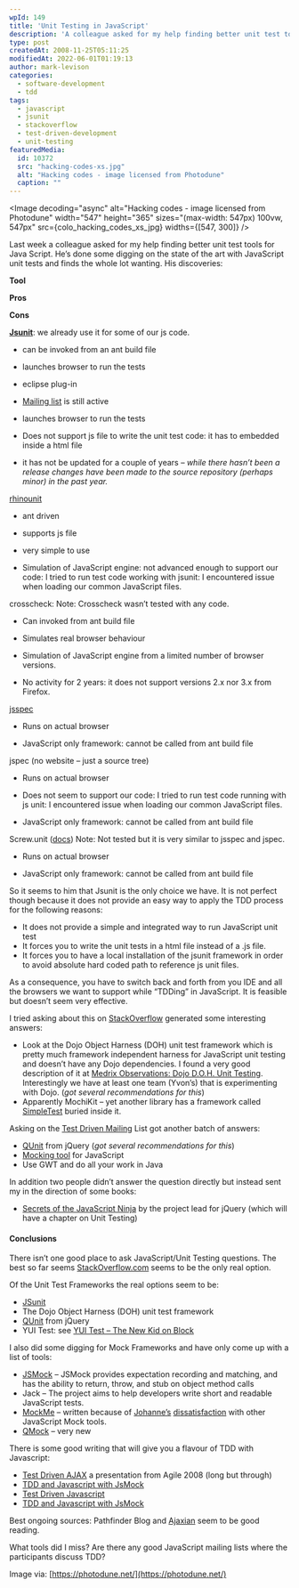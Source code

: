 ```yaml
---
wpId: 149
title: 'Unit Testing in JavaScript'
description: 'A colleague asked for my help finding better unit test tools for JavaScript. We dug into the state of the art with JavaScript unit tests, and found some leads.'
type: post
createdAt: 2008-11-25T05:11:25
modifiedAt: 2022-06-01T01:19:13
author: mark-levison
categories:
  - software-development
  - tdd
tags:
  - javascript
  - jsunit
  - stackoverflow
  - test-driven-development
  - unit-testing
featuredMedia:
  id: 10372
  src: "hacking-codes-xs.jpg"
  alt: "Hacking codes - image licensed from Photodune"
  caption: ""
---
```





<Image decoding="async" alt="Hacking codes - image licensed from Photodune" width="547" height="365" sizes="(max-width: 547px) 100vw, 547px" src={colo_hacking_codes_xs_jpg} widths={[547, 300]} />

Last week a colleague asked for my help finding better unit test tools for Java Script. He’s done some digging on the state of the art with JavaScript unit tests and finds the whole lot wanting. His discoveries:

**Tool**

**Pros**

**Cons**

**[Jsunit](https://www.jsunit.net/)**: we already use it for some of our js code.

*   can be invoked from an ant build file
*   launches browser to run the tests
*   eclipse plug-in
*   [Mailing list](https://tech.groups.yahoo.com/group/jsunit/) is still active

*   launches browser to run the tests
*   Does not support js file to write the unit test code: it has to embedded inside a html file
*   it has not be updated for a couple of years _– while there hasn’t been a release changes have been made to the source repository (perhaps minor) in the past year._

[rhinounit](https://code.google.com/p/rhinounit/)

*   ant driven
*   supports js file
*   very simple to use

*   Simulation of JavaScript engine: not advanced enough to support our code: I tried to run test code working with jsunit: I encountered issue when loading our common JavaScript files.

crosscheck: Note: Crosscheck wasn’t tested with any code.

*   Can invoked from ant build file
*   Simulates real browser behaviour

*   Simulation of JavaScript engine from a limited number of browser versions.
*   No activity for 2 years: it does not support versions 2.x nor 3.x from Firefox.

[jsspec](https://code.google.com/p/jsspec/)

*   Runs on actual browser

*   JavaScript only framework: cannot be called from ant build file

jspec (no website – just a source tree)

*   Runs on actual browser

*   Does not seem to support our code: I tried to run test code running with js unit: I encountered issue when loading our common JavaScript files.
*   JavaScript only framework: cannot be called from ant build file

Screw.unit ([docs](https://github.com/nkallen/screw-unit/tree/master)) Note: Not tested but it is very similar to jsspec and jspec.

*   Runs on actual browser

*   JavaScript only framework: cannot be called from ant build file

So it seems to him that Jsunit is the only choice we have. It is not perfect though because it does not provide an easy way to apply the TDD process for the following reasons:

*   It does not provide a simple and integrated way to run JavaScript unit test
*   It forces you to write the unit tests in a html file instead of a .js file.
*   It forces you to have a local installation of the jsunit framework in order to avoid absolute hard coded path to reference js unit files.

As a consequence, you have to switch back and forth from you IDE and all the browsers we want to support while “TDDing” in JavaScript. It is feasible but doesn’t seem very effective.

I tried asking about this on [StackOverflow](https://stackoverflow.com/questions/300855/javascript-unit-test-tools-for-tdd) generated some interesting answers:

*   Look at the Dojo Object Harness (DOH) unit test framework which is pretty much framework independent harness for JavaScript unit testing and doesn’t have any Dojo dependencies. I found a very good description of it at [Medrix Observations: Dojo D.O.H. Unit Testing](https://blog.medryx.org/2008/06/08/dojo-doh-unit-testing/). Interestingly we have at least one team (Yvon’s) that is experimenting with Dojo. (_got several recommendations for this_)
*   Apparently MochiKit – yet another library has a framework called [SimpleTest](https://medium.com/leos-tech-blog/interesting-open-source-surprises-87fe2ed81ec0) buried inside it.

Asking on the [Test Driven Mailing](https://tech.groups.yahoo.com/group/testdrivendevelopment) List got another batch of answers:

*   [QUnit](https://qunitjs.com) from jQuery (_got several recommendations for this_)
*   [Mocking tool](https://jsmock.sourceforge.net/) for JavaScript
*   Use GWT and do all your work in Java

In addition two people didn’t answer the question directly but instead sent my in the direction of some books:

*   [Secrets of the JavaScript Ninja](https://www.manning.com/books/secrets-of-the-javascript-ninja) by the project lead for jQuery (which will have a chapter on Unit Testing)

#### Conclusions

There isn’t one good place to ask JavaScript/Unit Testing questions. The best so far seems [StackOverflow.com](https://stackoverflow.com/questions/tagged/javascript) seems to be the only real option.

Of the Unit Test Frameworks the real options seem to be:

*   [JSunit](https://www.jsunit.net/)
*   The Dojo Object Harness (DOH) unit test framework
*   [QUnit](https://qunitjs.com) from jQuery
*   YUI Test: see [YUI Test – The New Kid on Block](https://sites.google.com/site/tedhusted/posts/yui-test---the-new-kid-on-block)

I also did some digging for Mock Frameworks and have only come up with a list of tools:

*   [JSMock](https://jsmock.sourceforge.net/) – JSMock provides expectation recording and matching, and has the ability to return, throw, and stub on object method calls
*   Jack – The project aims to help developers write short and readable JavaScript tests.
*   [MockMe](https://johanneslink.net/projects/mockme.html) – written because of [Johanne’s](https://blog.johanneslink.net/2008/08/08/ajax-travelogue-part-6-mocking-in-javascript/) [dissatisfaction](https://blog.johanneslink.net/2008/08/09/ajax-travelogue-part-7-mockme/) with other JavaScript Mock tools.
*   [QMock](https://code.google.com/p/qmock/) – very new

There is some good writing that will give you a flavour of TDD with Javascript:

*   [Test Driven AJAX](https://www.slideshare.net/jlink/agile08-test-driven-ajax) a presentation from Agile 2008 (long but through)
*   [TDD and Javascript with JsMock](https://www.pathf.com/blogs/2006/11/tdd_and_javascr/)
*   [Test Driven Javascript](https://www.testdrivenjavascript.com/Practice/5.aspx)
*   [TDD and Javascript with JsMock](https://www.techtarget.com/searchsoftwarequality/definition/mock-object)

Best ongoing sources: Pathfinder Blog and [Ajaxian](https://ajaxian.com/by/topic/testing) seem to be good reading.

What tools did I miss? Are there any good JavaScript mailing lists where the participants discuss TDD?

Image via: [https://photodune.net/](https://photodune.net/)